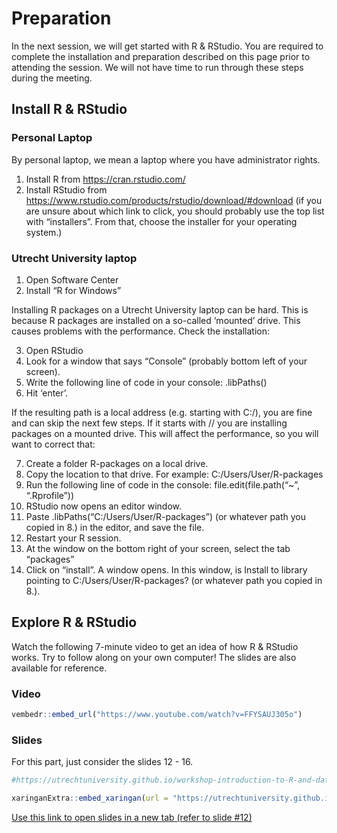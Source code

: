 # Preparation {.unnumbered}

In the next session, we will get started with R & RStudio. You are required to complete the installation and preparation described on this page prior to attending the session. We will not have time to run through these steps during the meeting. 

## Install R & RStudio

::: {.panel-tabset}

### Personal Laptop

By personal laptop, we mean a laptop where you have administrator rights.

1. Install R from [https://cran.rstudio.com/](https://cran.rstudio.com/)
2. Install RStudio from [https://www.rstudio.com/products/rstudio/download/#download](https://www.rstudio.com/products/rstudio/download/#download) (if you are unsure about which link to click, you should probably use the top list with "installers". From that, choose the installer for your operating system.)
 
### Utrecht University laptop

1. Open Software Center
2. Install “R for Windows”
 
Installing R packages on a Utrecht University laptop can be hard. This is because R packages are installed on a so-called 'mounted' drive. This causes problems with the performance. Check the installation:

3. Open RStudio
4. Look for a window that says "Console" (probably bottom left of your screen).
5. Write the following line of code in your console: .libPaths()
6. Hit ‘enter’.

If the resulting path is a local address (e.g. starting with C:/), you are fine and can skip the next few steps. If it starts with // you are installing packages on a mounted drive. This will affect the performance, so you will want to correct that:

7. Create a folder R-packages on a local drive.
8. Copy the location to that drive. For example: C:/Users/User/R-packages
9. Run the following line of code in the console: file.edit(file.path("~", ".Rprofile"))
10. RStudio now opens an editor window.
11. Paste .libPaths("C:/Users/User/R-packages") (or whatever path you copied in 8.) in the editor, and save the file.
12. Restart your R session.
13. At the window on the bottom right of your screen, select the tab "packages"
14. Click on “install”. A window opens. In this window, is Install to library pointing to C:/Users/User/R-packages? (or whatever path you copied in 8.).

:::

## Explore R & RStudio

Watch the following 7-minute video to get an idea of how R & RStudio works. Try to follow along on your own computer! The slides are also available for reference.

### Video

```r

vembedr::embed_url("https://www.youtube.com/watch?v=FFYSAUJ305o")
```

### Slides

For this part, just consider the slides 12 - 16. 

```r

#https://utrechtuniversity.github.io/workshop-introduction-to-R-and-data/slides/slides_introduction.html#12

xaringanExtra::embed_xaringan(url = "https://utrechtuniversity.github.io/workshop-introduction-to-R-and-data/slides/slides_introduction.html#12", ratio = "4:3")
```

[Use this link to open slides in a new tab (refer to slide #12)](https://utrechtuniversity.github.io/workshop-introduction-to-R-and-data/slides/slides_introduction.html#12)
